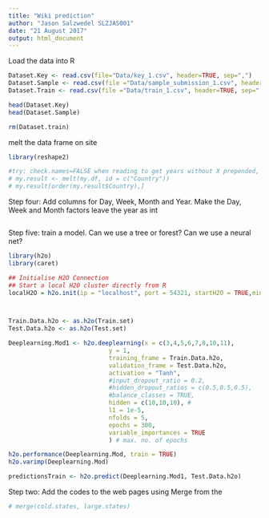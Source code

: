 ```yaml
---
title: "Wiki prediction"
author: "Jason Salzwedel SLZJAS001"
date: "21 August 2017"
output: html_document
---
```


Load the data into R

```r

Dataset.Key <- read.csv(file="Data/key_1.csv", header=TRUE, sep=",")
Dataset.Sample <- read.csv(file ="Data/sample_submission_1.csv", header=TRUE, sep=",")
Dataset.Train <- read.csv(file ="Data/train_1.csv", header=TRUE, sep=",")

head(Dataset.Key)
head(Dataset.Sample)

rm(Dataset.train)

```



melt the data frame on site

```r
library(reshape2)

#try: check.names=FALSE when reading to get years without X prepended, or sub("^X","",variable) #to strip them off later; and as.numeric(variable) to convert back to a numeric value
# my.result <- melt(my.df, id = c("Country"))
# my.result[order(my.result$Country),]

```

Step four:
Add columns for Day, Week, Month and Year. 
Make the Day, Week and Month factors
leave the year as int

```r

```


Step five: 
train a model.
Can we use a tree or forest?
Can we use a neural net?


```r

library(h2o)
library(caret)

## Initialise H2O Connection
## Start a local H2O cluster directly from R
localH2O = h2o.init(ip = "localhost", port = 54321, startH2O = TRUE,min_mem_size = "3g")



Train.Data.h2o <- as.h2o(Train.set)
Test.Data.h2o <- as.h2o(Test.set)

Deeplearning.Mod1 <- h2o.deeplearning(x = c(3,4,5,6,7,8,10,11),
                            y = 1, 
                            training_frame = Train.Data.h2o, 
                            validation_frame = Test.Data.h2o,
                            activation = "Tanh", 
                            #input_dropout_ratio = 0.2, 
                            #hidden_dropout_ratios = c(0.5,0.5,0.5), 
                            #balance_classes = TRUE, 
                            hidden = c(10,10,10), # 
                            l1 = 1e-5,
                            nfolds = 5,
                            epochs = 300,
                            variable_importances = TRUE
                            ) # max. no. of epochs

h2o.performance(Deeplearning.Mod, train = TRUE)
h2o.varimp(Deeplearning.Mod)

predictionsTrain <- h2o.predict(Deeplearning.Mod1, Test.Data.h2o)

```


Step two:
Add the codes to the web pages using Merge from the 

```r
# merge(cold.states, large.states)

```
